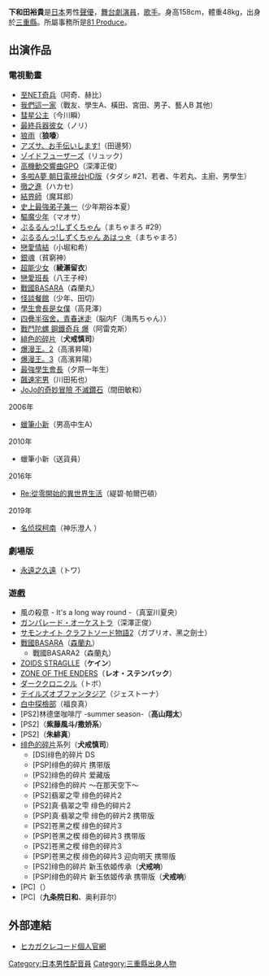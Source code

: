 {{japanese|japanese=下和田裕貴|kana=しもわだ ひろき|romaji=Shimowada Hiroki}}

'''下和田裕貴'''{{BD|1976年|4月8日|catIdx=Shimowada Hiroki}}是[[日本|日本]]男性[[聲優|聲優]]，[[舞台劇|舞台劇]][[演員|演員]]，[[歌手|歌手]]。身高158cm，體重48kg，出身於[[三重縣|三重縣]]。所屬事務所是[[81_Produce|81 Produce]]。

== 出演作品 ==
=== 電視動畫 ===
* [[至NET奇兵|至NET奇兵]]（阿奇、赫比）
* [[我們這一家|我們這一家]]（戰友、學生A、橫田、宮田、男子、藝人B 其他）
* [[彗星公主_(動畫)|彗星公主]]（今川瞬）
* [[最終兵器彼女|最終兵器彼女]]（ノリ）
* [[狼雨|狼雨]]（'''狼嚎'''）
* [[アズサ、お手伝いします!|アズサ、お手伝いします!]]（田邊努）
* [[ゾイドフューザーズ|ゾイドフューザーズ]]（リュック）
* [[高機動交響曲GPO|高機動交響曲GPO]]（深澤正俊）
* [[ドラえもん_(テレビ朝日版テレビアニメ)#リニューアル後2005年4月15日_-|多啦A夢 朝日電視台HD版]]（タダシ #21、若者、牛若丸、主廚、男學生）
* [[徹之進|徹之進]]（ハカセ）
* [[結界師|結界師]]（魔耳郎）
* [[史上最強弟子兼一|史上最強弟子兼一]]（少年期谷本夏）
* [[驅魔少年|驅魔少年]]（マオサ）
* [[ぷるるんっ!しずくちゃん|ぷるるんっ!しずくちゃん]]（まちゃまろ #29）
* [[ぷるるんっ!しずくちゃん|ぷるるんっ!しずくちゃん あはっ☆]]（まちゃまろ）
* [[戀愛情結|戀愛情結]]（小堀和希）
* [[銀魂_(動畫)|銀魂]]（貧窮神）
* [[超能少女|超能少女]]（'''綾瀨留衣'''）
* [[戀愛班長|戀愛班長]]（八王子梓）
* [[戰國BASARA|戰國BASARA]]（森蘭丸）
* [[怪談餐館|怪談餐館]]（少年、田切）
* [[學生會長是女僕|學生會長是女僕]]（高見澤）
* [[四疊半宿舍，青春迷走|四疊半宿舍，青春迷走]]（脳内F（海馬ちゃん））
* [[戰鬥陀螺_鋼鐵奇兵|戰鬥陀螺 鋼鐵奇兵 爆]]（阿雷克斯）
* [[緋色的碎片|緋色的碎片]]（'''犬戒慎司'''）
* [[爆漫王。|爆漫王。2]]（高濱昇陽）
* [[爆漫王。|爆漫王。3]]（高濱昇陽）
* [[最強學生會長|最強學生會長]]（夕原一年生）
* [[飆速宅男|飆速宅男]]（川田拓也）
* [[JoJo的奇妙冒險|JoJo的奇妙冒險 不滅鑽石]]（間田敏和）
; 2006年
* [[蠟筆小新|蠟筆小新]]（男高中生A）
; 2010年
* 蠟筆小新（送貨員）
; 2016年
* [[Re:從零開始的異世界生活_(動畫)|Re:從零開始的異世界生活]]（緹碧·帕爾巴頓）
; 2019年
* [[名侦探柯南_(动画)|名侦探柯南]]（神乐澄人<!--第944、945话-->）

=== 劇場版 ===
* [[永遠之久遠|永遠之久遠]]（トワ）

=== 遊戲 ===
* 風の殺意 - It's a long way round -（真室川夏央）
* [[ガンパレード・オーケストラ|ガンパレード・オーケストラ]]（深澤正俊）
* [[サモンナイト_クラフトソード物語2|サモンナイト クラフトソード物語2]]（ガブリオ、黑之劍士）
* [[戰國BASARA|戰國BASARA]]（[[森蘭丸|森蘭丸]]）
** 戰國BASARA2（森蘭丸）
* [[ZOIDS|ZOIDS STRAGLLE]]（'''ケイン'''）
* [[ZONE_OF_THE_ENDERS|ZONE OF THE ENDERS]]（'''レオ・ステンバック'''）
* [[ダーククロニクル|ダーククロニクル]]（トボ）
* [[テイルズオブファンタジア|テイルズオブファンタジア]]（ジェストーナ）
* [[白中探檢部|白中探檢部]]（福良真）
* [PS2]林德堡咖啡厅 -summer season-（'''高山翔太'''）
* [PS2]{{link-ja|DEAR My SUN!!～育儿狂骚曲～|DEAR My SUN!!〜ムスコ★育成★狂騒曲〜}}（'''紫藤風斗/撒娇系'''）
* [PS2]{{link-ja|帝国千战记|帝国千戦記}}（'''朱緋真'''）
* [[绯色的碎片|绯色的碎片]]系列（'''犬戒慎司'''）
** [DS]绯色的碎片 DS
** [PSP]绯色的碎片 携带版
** [PS2]绯色的碎片 爱藏版
** [PS2]绯色的碎片 ～在那天空下～
** [PS2]翡翠之雫 绯色的碎片2
** [PS2]真·翡翠之雫 绯色的碎片2
** [PSP]真·翡翠之雫 绯色的碎片2 携带版
** [PS2]苍黑之楔 绯色的碎片3
** [PSP]苍黑之楔 绯色的碎片3 携带版
** [PS2]苍黑之楔 绯色的碎片3
** [PSP]苍黑之楔 绯色的碎片3 迎向明天 携带版
** [PS2]绯色的碎片 新玉依姬传承（'''犬戒响'''）
** [PSP]绯色的碎片 新玉依姬传承 携带版（'''犬戒响'''）
* [PC]{{link-ja|Laughter Land|Laughter Land}}（'''{{lang|ja|ギュレッド}}'''）
* [PC]{{link-ja|断罪的玛利亚|断罪のマリア}}（'''九条院日和'''、奥利菲尔）

== 外部連結 ==
* [http://hikagaku-records.main.jp/ ヒカガクレコード個人官網]{{Wayback|url=http://hikagaku-records.main.jp/ |date=20201101054338 }}{{ja}}

{{81 Produce}}
{{Authority control}}
{{DEFAULTSORT:Shimowada Hiroki}}
[[Category:日本男性配音員|Category:日本男性配音員]]
[[Category:三重縣出身人物|Category:三重縣出身人物]]